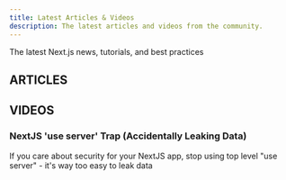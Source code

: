 ```yaml
---
title: Latest Articles & Videos
description: The latest articles and videos from the community.
---
```



The latest Next.js news, tutorials, and best practices

## ARTICLES

## VIDEOS

### NextJS 'use server' Trap (Accidentally Leaking Data)
If you care about security for your NextJS app, stop using top level "use server"  - it's way too easy to leak data

<CardBottom author="Jolly Coding - Youtube" href="https://www.youtube.com/watch?v=yBEHKoaoZpY&ab_channel=JollyCoding" />